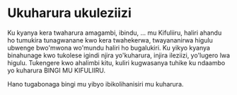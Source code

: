 # Ukuharura ukuleziizi

Ku kyanya kera twaharura amagambi, ibindu, ... mu Kifuliiru, haliri ahandu ho tumukira tunagwanane kwo kera twahekerwa, twayananirwa higulu ubwenge bwo'mwona wo'mundu haliri ho bugalukiri. Ku yikyo kyanya binahunage kwo tukolese igindi njira yo'kuharura, injira ileziizi, yo'lugero lwa higulu. Tukengere kwo ahalimbi kitu, kuliri kugwasanya tuhike ku ndaambo yo kuharura BINGI MU KIFULIIRU.

Hano tugabonaga bingi mu yibyo ibikolihanisiri mu kuharura.
